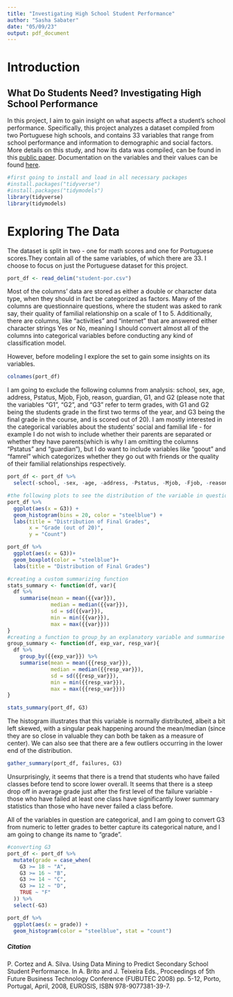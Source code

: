 ```yaml
---
title: "Investigating High School Student Performance"
author: "Sasha Sabater"
date: "05/09/23"
output: pdf_document
---
```


# Introduction

## What Do Students Need? Investigating High School Performance

In this project, I aim to gain insight on what aspects affect a student's school performance. Specifically, this project analyzes a dataset compiled from two Portuguese high schools, and contains 33 variables that range from school performance and information to demographic and social factors. More details on this study, and how its data was compiled, can be found in this [public paper](http://www3.dsi.uminho.pt/pcortez/student.pdf). Documentation on the variables and their values can be found [here](view-source:file:///Users/user/GATEWAY/DS%20in%20R/student.txt).

```r
#first going to install and load in all necessary packages
#install.packages("tidyverse")
#install.packages("tidymodels")
library(tidyverse)
library(tidymodels)

```

# Exploring The Data

The dataset is split in two - one for math scores and one for Portuguese scores.They contain all of the same variables, of which there are 33. I choose to focus on just the Portuguese dataset for this project.

```r
port_df <- read_delim("student-por.csv")
```

Most of the columns' data are stored as either a double or character data type, when they should in fact be categorized as factors. Many of the columns are questionnaire questions, where the student was asked to rank say, their quality of familial relationship on a scale of 1 to 5. Additionally, there are columns, like "activities" and "internet" that are answered either character strings Yes or No, meaning I should convert almost all of the columns into categorical variables before conducting any kind of classification model.

However, before modeling I explore the set to gain some insights on its variables.

```r
colnames(port_df)
```

I am going to exclude the following columns from analysis: school, sex, age, address, Pstatus, Mjob, Fjob, reason, guardian, G1, and G2 (please note that the variables "G1", "G2", and "G3" refer to term grades, with G1 and G2 being the students grade in the first two terms of the year, and G3 being the final grade in the course, and is scored out of 20). I am mostly interested in the categorical variables about the students' social and familial life - for example I do not wish to include whether their parents are separated or whether they have parents(which is why I am omitting the columns "Pstatus" and "guardian"), but I do want to include variables like "goout" and "famrel" which categorizes whether they go out with friends or the quality of their familial relationships respectively.

```r
port_df <- port_df %>%
  select(-school, -sex, -age, -address, -Pstatus, -Mjob, -Fjob, -reason, -guardian, -G1, -G2)
```

```r
#the following plots to see the distribution of the variable in question
port_df %>%
  ggplot(aes(x = G3)) +
  geom_histogram(bins = 20, color = "steelblue") +
  labs(title = "Distribution of Final Grades",
       x = "Grade (out of 20)",
       y = "Count")

port_df %>%
  ggplot(aes(x = G3))+
  geom_boxplot(color = "steelblue")+
  labs(title = "Distribution of Final Grades")

#creating a custom summarizing function
stats_summary <- function(df, var){
  df %>%
    summarise(mean = mean({{var}}),
              median = median({{var}}),
              sd = sd({{var}}),
              min = min({{var}}),
              max = max({{var}}))
}
#creating a function to group_by an explanatory variable and summarise a response variable
group_summary <- function(df, exp_var, resp_var){
  df %>%
    group_by({{exp_var}}) %>%
    summarise(mean = mean({{resp_var}}),
              median = median({{resp_var}}),
              sd = sd({{resp_var}}),
              min = min({{resp_var}}),
              max = max({{resp_var}}))
}

stats_summary(port_df, G3)
```

The histogram illustrates that this variable is normally distributed, albeit a bit left skewed, with a singular peak happening around the mean/median (since they are so close in valuable they can both be taken as a measure of center). We can also see that there are a few outliers occurring in the lower end of the distribution.

```r
gather_summary(port_df, failures, G3)
```
Unsurprisingly, it seems that there is a trend that students who have failed classes before tend to score lower overall. It seems that there is a steep drop off in average grade just after the first level of the failure variable - those who have failed at least one class have significantly lower summary statistics than those who have never failed a class before. 

All of the variables in question are categorical, and I am going to convert G3 from numeric to letter grades to better capture its categorical nature, and I am going to change its name to "grade".
```r
#converting G3
port_df <- port_df %>%
  mutate(grade = case_when(
    G3 >= 18 ~ "A",
    G3 >= 16 ~ "B",
    G3 >= 14 ~ "C",
    G3 >= 12 ~ "D",
    TRUE ~ "F"
  )) %>%
  select(-G3)
```

```r
port_df %>%
  ggplot(aes(x = grade)) +
  geom_histogram(color = "steelblue", stat = "count")

```


##### Citation

P. Cortez and A. Silva. Using Data Mining to Predict Secondary School Student Performance. In A. Brito and J. Teixeira Eds., Proceedings of 5th Future Business Technology Conference (FUBUTEC 2008) pp. 5-12, Porto, Portugal, April, 2008, EUROSIS, ISBN 978-9077381-39-7.

